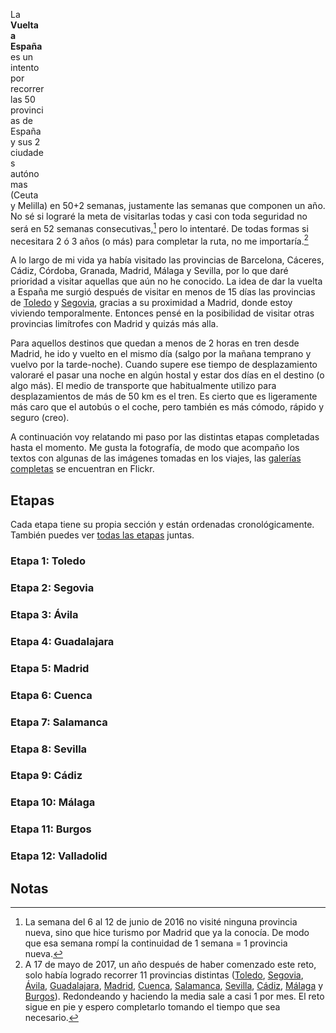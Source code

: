 {{headerleaflet|1=Vuelta a España}}

<div id="map" style="float: right; width: 450px; height: 320px;"></div>

<script>
    // http://leafletjs.com/examples/custom-icons.html
    
    var places = [
        ["Toledo", 39.8603, -4.0175, "toledo1.jpg", "1", "toledo.html"], 
        ["Segovia", 40.948, -4.1177, "segovia1.jpg", "2", "segovia.html"], 
        ["Ávila", 40.65, -4.683333, "avila1.jpg", "3", "avila.html"], 
        ["Guadalajara", 40.63, -3.16, "guadalajara1.jpg", "4", "guadalajara.html"], 
        ["Madrid", 40.416, -3.703, "madrid1.jpg", "5", "madrid.html"], 
        ["Cuenca", 40.071, -2.135, "cuenca1.jpg", "6", "cuenca.html"], 
        ["Salamanca", 40.964, -5.663, "salamanca1.jpg", "7", "salamanca.html"], 
        ["Santiponce", 37.444, -6.045, "sevilla1.jpg", "8", "sevilla.html"],
        ["Vejer de la Frontera", 36.252, -5.963, "cadiz1.jpg", "9", "cadiz.html"],
        ["Estepona", 36.425, -5.145, "malaga1.jpg", "10", "malaga.html"],
        
        //["Barcelona", 41.403076, 2.173695], 
        //["Cáceres", 39.475111, -6.371400], 
        //["Córdoba", 37.877220, -4.778585], 
        //["Granada", 37.177050, -3.589184], 
];
    
    var map = L.map('map').setView([40.416957, -3.703478], 5);
    mapLink = 
        '<a href="https://openstreetmap.org">OpenStreetMap</a>';
    L.tileLayer(
        'https://{s}.tile.openstreetmap.org/{z}/{x}/{y}.png', {
        attribution: '&copy; ' + mapLink + ' Contributors',
        maxZoom: 12,
        }).addTo(map);

    for (var i = 0; i < places.length; i++) {
        marker = new L.marker([places[i][1],places[i][2]])
            .bindPopup('<b><a href="' + places[i][5] + '">Etapa ' + places[i][4] + ': ' + places[i][0] + '</a></b>' + '<br/><a href="' + places[i][5] + '"><img src="../images/' + places[i][3] + '" width="180px" /></a>')
            .addTo(map);
    }
    
</script>

La '''Vuelta a España''' es un intento por recorrer las 50 provincias de España y sus 2 ciudades autónomas (Ceuta y Melilla) en 50+2 semanas, justamente las semanas que componen un año. No sé si lograré la meta de visitarlas todas y casi con toda seguridad no será en 52 semanas consecutivas,<ref>La semana del 6 al 12 de junio de 2016 no visité ninguna provincia nueva, sino que hice turismo por Madrid que ya la conocía. De modo que esa semana rompí la continuidad de 1 semana = 1 provincia nueva.</ref> pero lo intentaré. De todas formas si necesitara 2 ó 3 años (o más) para completar la ruta, no me importaría.<ref>A 17 de mayo de 2017, un año después de haber comenzado este reto, solo había logrado recorrer 11 provincias distintas ([[Toledo]], [[Segovia]], [[Ávila]], [[Guadalajara]], [[Madrid]], [[Cuenca]], [[Salamanca]], [[Sevilla]], [[Cádiz]], [[Málaga]] y [[Burgos]]). Redondeando y haciendo la media sale a casi 1 por mes. El reto sigue en pie y espero completarlo tomando el tiempo que sea necesario.</ref>

A lo largo de mi vida ya había visitado las provincias de Barcelona, Cáceres, Cádiz, Córdoba, Granada, Madrid, Málaga y Sevilla, por lo que daré prioridad a visitar aquellas que aún no he conocido. La idea de dar la vuelta a España me surgió después de visitar en menos de 15 días las provincias de [[Toledo]] y [[Segovia]], gracias a su proximidad a Madrid, donde estoy viviendo temporalmente. Entonces pensé en la posibilidad de visitar otras provincias limítrofes con Madrid y quizás más alla.

Para aquellos destinos que quedan a menos de 2 horas en tren desde Madrid, he ido y vuelto en el mismo día (salgo por la mañana temprano y vuelvo por la tarde-noche). Cuando supere ese tiempo de desplazamiento valoraré el pasar una noche en algún hostal y estar dos días en el destino (o algo más). El medio de transporte que habitualmente utilizo para desplazamientos de más de 50 km es el tren. Es cierto que es ligeramente más caro que el autobús o el coche, pero también es más cómodo, rápido y seguro (creo).

A continuación voy relatando mi paso por las distintas etapas completadas hasta el momento. Me gusta la fotografía, de modo que acompaño los textos con algunas de las imágenes tomadas en los viajes, las [https://www.flickr.com/photos/emijrp/collections galerías completas] se encuentran en Flickr.

== Etapas ==

Cada etapa tiene su propia sección y están ordenadas cronológicamente. También puedes ver [[todas las etapas]] juntas.

=== Etapa 1: Toledo ===
{{:toledo-header}}

=== Etapa 2: Segovia ===

{{:segovia-header}}

=== Etapa 3: Ávila ===

{{:avila-header}}

=== Etapa 4: Guadalajara ===

{{:guadalajara-header}}

=== Etapa 5: Madrid ===

{{:madrid-header}}

=== Etapa 6: Cuenca ===

{{:cuenca-header}}

=== Etapa 7: Salamanca ===

{{:salamanca-header}}

=== Etapa 8: Sevilla ===

{{:sevilla-header}}

=== Etapa 9: Cádiz ===

{{:cadiz-header}}

=== Etapa 10: Málaga ===

{{:malaga-header}}

=== Etapa 11: Burgos ===

{{:burgos-header}}

=== Etapa 12: Valladolid ===

{{:valladolid-header}}

== Notas ==
{{reflist}}
{{reflist-end}}

{{clear}}

{{footer}}
